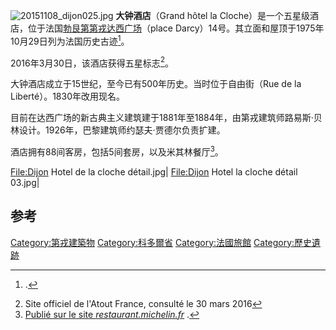 [[File:20151108_dijon025.jpg|thumb]]
'''大钟酒店'''（Grand hôtel la Cloche）是一个五星级酒店，位于法国[[勃艮第|勃艮第]][[第戎|第戎]][[达西广场|达西广场]]（place Darcy）14号。其立面和屋顶于1975年10月29日列为法国历史古迹<ref name="PA00112291">{{Base Mérimée|PA00112291|Hôtel de la Cloche}}.</ref>。

2016年3月30日，该酒店获得五星标志<ref>Site officiel de l'Atout France, consulté le 30 mars 2016</ref>。

大钟酒店成立于15世纪，至今已有500年历史。当时位于自由街（Rue de la Liberté）。1830年改用现名。

目前在达西广场的新古典主义建筑建于1881年至1884年，由第戎建筑师路易斯·贝林设计。1926年，巴黎建筑师约瑟夫·贾德尔负责扩建。

酒店拥有88间客房，包括5间套房，以及米其林餐厅<ref>[http://restaurant.michelin.fr/restaurant/france/21000-dijon/les-jardins-de-la-cloche/29dfnns Publié sur le site ''restaurant.michelin.fr''] {{Wayback|url=http://restaurant.michelin.fr/restaurant/france/21000-dijon/les-jardins-de-la-cloche/29dfnns |date=20160303173651 }}.</ref>。

<gallery>
File:Dijon Hotel de la cloche détail.jpg|
File:Dijon Hotel la cloche détail 03.jpg|
</gallery>
== 参考 ==
{{references|colonnes=2}}
[[Category:第戎建築物|Category:第戎建築物]]
[[Category:科多爾省|Category:科多爾省]]
[[Category:法國旅館|Category:法國旅館]]
[[Category:歷史遺跡|Category:歷史遺跡]]